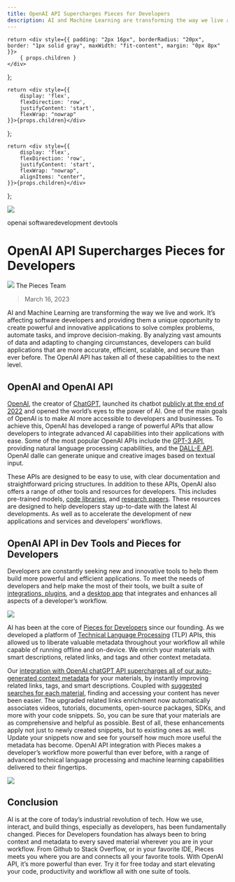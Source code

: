 ```yaml
---
title: OpenAI API Supercharges Pieces for Developers
description: AI and Machine Learning are transforming the way we live and work.  It’s affecting software developers and providing them a unique opportunity to create powerful and innovative applications to solve complex problems, automate tasks, and improve decision-making. By analyzing vast amounts of data and adapting to changing circumstances, developers can build applications that are more accurate, efficient, scalable, and secure than ever before. The OpenAI API has taken all of these capabilities to the next level.
---
```


    return <div style={{ padding: "2px 16px", borderRadius: "20px", border: "1px solid gray", maxWidth: "fit-content", margin: "0px 8px" }}>
        { props.children }
    </div>
};

    return <div style={{
        display: 'flex',
        flexDirection: 'row',
        justifyContent: 'start',
        flexWrap: "nowrap"
    }}>{props.children}</div>
};

    return <div style={{
        display: 'flex',
        flexDirection: 'row',
        justifyContent: 'start',
        flexWrap: "nowrap",
        alignItems: "center",
    }}>{props.children}</div>
};

<link rel="canonical" href="https://code.pieces.app/blog/openai-api-supercharges-developer-workflow-pieces" />

![](https://uploads-ssl.webflow.com/6143afec68f555387049efb3/6413278cc8f8674946b70a71_openai-api_f9fcc810f099afaa098121a7ae8b8ed8_2000.jpeg)

<GridFlexRow><Tag>openai</Tag> <Tag>software</Tag><Tag>development</Tag> <Tag>devtools</Tag></GridFlexRow>

# OpenAI API Supercharges Pieces for Developers

<AuthorRow>
    <Image margin-right={"8px"} margin-top={"0px"} margin-bottom={"0px"} width={"35px"} src={"/assets/pieces_light.png"} />
    The Pieces Team
</AuthorRow>

> March 16, 2023

AI and Machine Learning are transforming the way we live and work.  It’s affecting software developers and providing them a unique opportunity to create powerful and innovative applications to solve complex problems, automate tasks, and improve decision-making. By analyzing vast amounts of data and adapting to changing circumstances, developers can build applications that are more accurate, efficient, scalable, and secure than ever before. The OpenAI API has taken all of these capabilities to the next level.

## OpenAI and OpenAI API

<a href="https://openai.com/about">OpenAI</a>, the creator of <a href="https://chat.openai.com/auth/login">ChatGPT</a>, launched its chatbot <a href="https://openai.com/blog/chatgpt">publicly at the end of 2022</a> and opened the world’s eyes to the power of AI. One of the main goals of OpenAI is to make AI more accessible to developers and businesses.  To achieve this, OpenAI  has developed a range of powerful APIs that allow developers to integrate advanced AI capabilities into their applications with ease. Some of the most popular OpenAI APIs include the <a href="https://openai.com/product#gpt">GPT-3 API</a>, providing natural language processing capabilities, and the <a href="https://labs.openai.com/">DALL-E API</a>. OpenAI dalle can generate unique and creative images based on textual input.

These APIs are designed to be easy to use, with clear documentation and straightforward pricing structures. In addition to these APIs, OpenAI also offers a range of other tools and resources for developers. This includes pre-trained models, <a href="https://platform.openai.com/docs/libraries/r">code libraries</a>, and <a href="https://openai.com/research">research papers</a>. These resources are designed to help developers stay up-to-date with the latest AI developments. As well as to accelerate the development of new applications and services and developers’ workflows.

## OpenAI API in Dev Tools and Pieces for Developers
Developers are constantly seeking new and innovative tools to help them build more powerful and efficient applications. To meet the needs of developers and help make the most of their tools, we built a suite of <a href="https://code.pieces.app/plugins">integrations, plugins</a>, and a <a href="https://code.pieces.app/install">desktop app</a> that integrates and enhances all aspects of a developer’s workflow.

![](https://uploads-ssl.webflow.com/6143afec68f555387049efb3/6413278dc8f867e835b70b96_pieces-products_8e26792f2cc85373c4311c6f61f9bec2_800.jpg)

AI has been at the core of <a href="https://code.pieces.app/about">Pieces for Developers</a> since our founding.  As we developed a platform of <a href="https://www.runtime.dev/">Technical Language Processing</a> (TLP) APIs, this allowed us to liberate valuable metadata throughout your workflow all while capable of running offline and on-device. We enrich your materials with smart descriptions, related links, and tags and other context metadata.

Our <a href="https://code.pieces.app/updates/pieces-for-developers-desktop-app-1103-and-pieces-os-320-10x-enrichment-with-gpt-3-workflow-reference-events-and-a-4x-performance-boost">integration with OpenAI chatGPT API supercharges all of our auto-generated context metadata</a> for your materials, by instantly improving related links, tags, and smart descriptions. Coupled with <a href="https://code.pieces.app/updates/pieces-desktop-app-github-integration">suggested searches for each material</a>, finding and accessing your content has never been easier. The upgraded related links enrichment now automatically associates videos, tutorials, documents, open-source packages, SDKs, and more with your code snippets. So, you can be sure that your materials are as comprehensive and helpful as possible.
Best of all, these enhancements apply not just to newly created snippets, but to existing ones as well. Update your snippets now and see for yourself how much more useful the metadata has become. OpenAI API integration with Pieces makes a developer’s workflow more powerful than ever before, with a range of advanced technical language processing and machine learning capabilities delivered to their fingertips.

![](https://uploads-ssl.webflow.com/6143afec68f555387049efb3/63dbd3baa6337edee16600a1_GPT_ENRICHED_CONTEXT_1333ee820b98c98fd64802d0321f6dce.gif)

## Conclusion

AI is at the core of today’s industrial revolution of tech. How we use, interact, and build things, especially as developers, has been fundamentally changed. Pieces for Developers foundation has always been to bring context and metadata to every saved material wherever you are in your workflow. From Github to Stack Overflow, or in your favorite IDE, Pieces meets you where you are and connects all your favorite tools. With OpenAI API, it’s more powerful than ever. Try it for free today and start elevating your code, productivity and workflow all with one suite of tools.